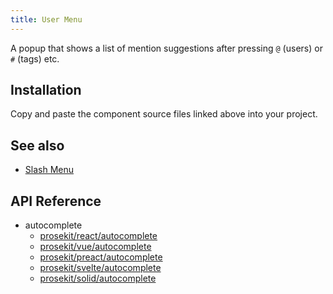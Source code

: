 ```yaml
---
title: User Menu
---
```



A popup that shows a list of mention suggestions after pressing `@` (users) or `#` (tags) etc.

<Demo story="user-menu" />

## Installation

Copy and paste the component source files linked above into your project.

## See also

- [Slash Menu](/components/slash-menu)

## API Reference

- autocomplete  
  - [prosekit/react/autocomplete](/references/react/autocomplete)
  - [prosekit/vue/autocomplete](/references/vue/autocomplete)
  - [prosekit/preact/autocomplete](/references/preact/autocomplete)
  - [prosekit/svelte/autocomplete](/references/svelte/autocomplete)
  - [prosekit/solid/autocomplete](/references/solid/autocomplete)
